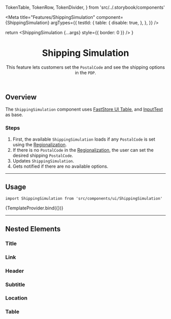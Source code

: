   TokenTable,
  TokenRow,
  TokenDivider,
} from 'src/../.storybook/components'

<Meta
  title="Features/ShippingSimulation"
  component={ShippingSimulation}
  argTypes={{
    testId: {
      table: {
        disable: true,
      },
    },
  }}
/>

  return <ShippingSimulation {...args} style={{ border: 0 }} />
}

<header>

# Shipping Simulation

This feature lets customers set the `PostalCode` and see the shipping options in the `PDP`.

</header>

## Overview

The `ShippingSimulation` component uses [FastStore UI Table](https://www.faststore.dev/reference/ui/molecules/Table), and [InputText](/docs/atoms-inputtext-⚠%EF%B8%8F--default) as base.

### Steps

1. First, the available `ShippingSimulation` loads if any `PostalCode` is set using the [Regionalization](/docs/features-regionalization-overview--default-button).
2. If there is no `PostalCode` in the [Regionalization](/docs/features-regionalization-overview--default-button), the user can set the desired shipping `PostalCode`.
3. Updates `ShippingSimulation`.
4. Gets notified if there are no available options.

---

## Usage

`import ShippingSimulation from 'src/components/ui/ShippingSimulation'`

<Canvas>
  <Story name="default">{TemplateProvider.bind({})}</Story>
</Canvas>

<TokenTable>
  <TokenRow
    token="--fs-shipping-simulation-font-size"
    value="var(--fs-text-size-legend)"
  />
</TokenTable>

---

## Nested Elements

### Title

<TokenTable>
  <TokenRow
    token="--fs-shipping-simulation-title-padding-bottom"
    value="var(--fs-spacing-2)"
  />
</TokenTable>

### Link

<TokenTable>
  <TokenRow
    token="--fs-shipping-simulation-link-padding-top"
    value="var(--fs-spacing-1)"
  />
</TokenTable>

### Header

<TokenTable>
  <TokenRow
    token="--fs-shipping-simulation-header-padding-top"
    value="var(--fs-spacing-3)"
  />
</TokenTable>

### Subtitle

<TokenTable>
  <TokenRow
    token="--fs-shipping-simulation-subtitle-text-size"
    value="var(--fs-text-size-2)"
  />
  <TokenRow
    token="--fs-shipping-simulation-subtitle-text-weight"
    value="var(--fs-text-weight-bold)"
  />
  <TokenRow token="--fs-shipping-simulation-subtitle-line-height" value="1.5" />
</TokenTable>

### Location

<TokenTable>
  <TokenRow
    token="--fs-shipping-simulation-location-padding-bottom"
    value="var(--fs-spacing-2)"
  />
</TokenTable>

### Table

<TokenTable>
  <TokenRow
    token="--fs-shipping-simulation-table-row-bkg-color"
    value="var(--fs-color-main-0)"
    isColor
  />
  <TokenRow
    token="--fs-shipping-simulation-table-row-even-bkg-color"
    value="transparent"
  />
  <TokenDivider />
  <TokenRow
    token="--fs-shipping-simulation-table-cell-padding"
    value="var(--fs-spacing-2)"
  />
  <TokenRow
    token="--fs-shipping-simulation-table-cell-text-size"
    value="var(--fs-text-size-2)"
  />
  <TokenRow
    token="--fs-shipping-simulation-table-cell-border-radius"
    value="var(--fs-border-radius)"
  />
</TokenTable>
